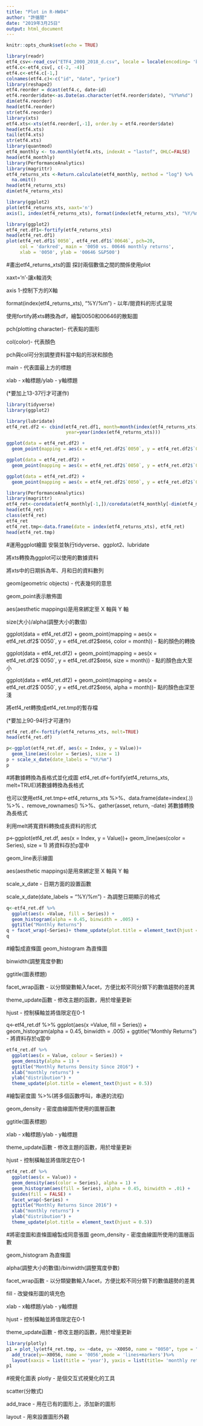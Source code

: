 ```yaml
---
title: "Plot in R-HW04"
author: "許循閒"
date: "2019年3月25日"
output: html_document
---
```


```r
knitr::opts_chunk$set(echo = TRUE)
```

```r
library(readr)
etf4_csv<-read_csv("ETF4_2000_2018_d.csv", locale = locale(encoding= 'big5'))
etf4.c<-etf4_csv[, c(-2, -4)]
etf4.c<-etf4.c[-1,]
colnames(etf4.c)<-c("id", "date", "price")
library(reshape2)
etf4.reorder = dcast(etf4.c, date~id)
etf4.reorder$date<-as.Date(as.character(etf4.reorder$date), "%Y%m%d")
dim(etf4.reorder)
head(etf4.reorder)
str(etf4.reorder)
library(xts)
etf4.xts<-xts(etf4.reorder[,-1], order.by = etf4.reorder$date)
head(etf4.xts)
tail(etf4.xts)
str(etf4.xts)
library(quantmod)
etf4_monthly <- to.monthly(etf4.xts, indexAt = "lastof", OHLC=FALSE)
head(etf4_monthly)
library(PerformanceAnalytics)
library(magrittr)
etf4_returns_xts <-Return.calculate(etf4_monthly, method = "log") %>%
  na.omit()
head(etf4_returns_xts)
dim(etf4_returns_xts)

library(ggplot2)
plot(etf4_returns_xts, xaxt='n')
axis(1, index(etf4_returns_xts), format(index(etf4_returns_xts), "%Y/%m"))
```

```r
library(ggplot2)
etf4_ret.df1<-fortify(etf4_returns_xts)
head(etf4_ret.df1)
plot(etf4_ret.df1$`0050`, etf4_ret.df1$`00646`, pch=20,
     col = 'darkred', main = '0050 vs. 00646 monthly returns',
     xlab = '0050', ylab = '00646 S&P500')
```
#畫出etf4_returns_xts的圖
探討兩個數值之間的關係使用plot

xaxt='n'-讓x軸消失

axis 1-控制下方的X軸

format(index(etf4_returns_xts), "%Y/%m") - 以年/閱資料的形式呈現

使用fortify將xts轉換為df，繪製0050和00646的散點圖

pch(plotting character)- 代表點的圖形

col(color)- 代表顏色

pch與col可分別調整資料當中點的形狀和顏色

main - 代表圖最上方的標題

xlab - x軸標題/ylab - y軸標題

(*要加上13-37行才可運作)

```r
library(tidyverse)
library(ggplot2)

library(lubridate)
etf4_ret.df2 <- cbind(etf4_ret.df1, month=month(index(etf4_returns_xts)), 
                      year=year(index(etf4_returns_xts)))

ggplot(data = etf4_ret.df2) +
  geom_point(mapping = aes(x = etf4_ret.df2$`0050`, y = etf4_ret.df2$`0056`, color = month))

ggplot(data = etf4_ret.df2) +
  geom_point(mapping = aes(x = etf4_ret.df2$`0050`, y = etf4_ret.df2$`0056`, size = month))

ggplot(data = etf4_ret.df2) +
  geom_point(mapping = aes(x = etf4_ret.df2$`0050`, y = etf4_ret.df2$`0056`, alpha = month))

library(PerformanceAnalytics)
library(magrittr)
etf4_ret<-coredata(etf4_monthly[-1,])/coredata(etf4_monthly[-dim(etf4_monthly)[1],])-1
head(etf4_ret)
class(etf4_ret)
etf4_ret
etf4_ret.tmp<-data.frame(date = index(etf4_returns_xts), etf4_ret)
head(etf4_ret.tmp)
```
#運用ggplot繪圖
安裝並執行tidyverse、ggplot2、lubridate

將xts轉換為ggplot可以使用的數據資料

將xts中的日期拆為年、月和日的資料數列

geom(geometric objects) - 代表幾何的意思

geom_point表示散佈圖

aes(aesthetic mappings)是用來綁定至 X 軸與 Y 軸

size(大小)/alpha(調整大小的數值)

ggplot(data = etf4_ret.df2) +
  geom_point(mapping = aes(x = etf4_ret.df2$`0050`, y = etf4_ret.df2$`0056`, color = month)) - 點的顏色的轉換

ggplot(data = etf4_ret.df2) +
  geom_point(mapping = aes(x = etf4_ret.df2$`0050`, y = etf4_ret.df2$`0056`, size = month)) - 點的顏色由大至小

ggplot(data = etf4_ret.df2) +
  geom_point(mapping = aes(x = etf4_ret.df2$`0050`, y = etf4_ret.df2$`0056`, alpha = month))- 點的顏色由深至淺

將etf4_ret轉換成etf4_ret.tmp的暫存檔

(*要加上90-94行才可運作)

```r
etf4_ret.df<-fortify(etf4_returns_xts, melt=TRUE)
head(etf4_ret.df)

p<-ggplot(etf4_ret.df, aes(x = Index, y = Value))+
  geom_line(aes(color = Series), size = 1)
p + scale_x_date(date_labels = "%Y/%m")
p
```
#將數據轉換為長格式並化成圖
etf4_ret.df<-fortify(etf4_returns_xts, melt=TRUE)將數據轉換為長格式

也可以使用etf4_ret.tmp<-etf4_returns_xts %>%、data.frame(date=index(.)) %>% 、remove_rownames() %>%、gather(asset, return, -date) 將數據轉換為長格式

利用melt將寬資料轉換成長資料的形式

p<-ggplot(etf4_ret.df, aes(x = Index, y = Value))+
  geom_line(aes(color = Series), size = 1) 將資料存於p當中

geom_line表示線圖

aes(aesthetic mappings)是用來綁定至 X 軸與 Y 軸

scale_x_date - 日期方面的設置函數

scale_x_date(date_labels = "%Y/%m") - 為調整日期顯示的格式

```r
q<-etf4_ret.df %>%
  ggplot(aes(x =Value, fill = Series)) +
  geom_histogram(alpha = 0.45, binwidth = .005) +
  ggtitle("Monthly Returns")
q + facet_wrap(~Series)+ theme_update(plot.title = element_text(hjust = 0.5))
q
```
#繪製成直條圖
geom_histogram 為直條圖

binwidth(調整寬度參數)

ggtitle(圖表標題)

facet_wrap函數 - 以分類變數輸入facet，方便比較不同分類下的數值趨勢的差異

theme_update函數 - 修改主題的函數，用於增量更新

hjust - 控制橫軸並將值限定在0-1

q<-etf4_ret.df %>%
  ggplot(aes(x =Value, fill = Series)) +
  geom_histogram(alpha = 0.45, binwidth = .005) +
  ggtitle("Monthly Returns") - 將資料存於q當中

```r
etf4_ret.df %>%
  ggplot(aes(x = Value, colour = Series)) +
  geom_density(alpha = 1) +
  ggtitle("Monthly Returns Density Since 2016") +
  xlab("monthly returns") +
  ylab("distribution") +
  theme_update(plot.title = element_text(hjust = 0.5))
```
#繪製密度圖
%>%(將多個函數呼叫，串連的流程)

geom_density - 密度曲線圖所使用的圖層函數

ggtitle(圖表標題)

xlab - x軸標題/ylab - y軸標題

theme_update函數 - 修改主題的函數，用於增量更新

hjust - 控制橫軸並將值限定在0-1

```r
etf4_ret.df %>%
  ggplot(aes(x = Value)) +
  geom_density(aes(color = Series), alpha = 1) +
  geom_histogram(aes(fill = Series), alpha = 0.45, binwidth = .01) +
  guides(fill = FALSE) +
  facet_wrap(~Series) +
  ggtitle("Monthly Returns Since 2016") +
  xlab("monthly returns") +
  ylab("distribution") +
  theme_update(plot.title = element_text(hjust = 0.5))
```
#將密度圖和直條圖繪製成同意張圖
geom_density - 密度曲線圖所使用的圖層函數

geom_histogram 為直條圖

alpha(調整大小的數值)/binwidth(調整寬度參數)

facet_wrap函數 - 以分類變數輸入facet，方便比較不同分類下的數值趨勢的差異

fill - 改變條形圖的填充色

xlab - x軸標題/ylab - y軸標題

hjust - 控制橫軸並將值限定在0-1

theme_update函數 - 修改主題的函數，用於增量更新

```r
library(plotly)
p1 = plot_ly(etf4_ret.tmp, x= ~date, y= ~X0050, name = "0050", type = "scatter",mode = "lines") %>% 
  add_trace(y=~X0056, name = '0056',mode = 'lines+markers')%>%
  layout(xaxis = list(title = 'year'), yaxis = list(title= 'monthly returns'))
p1
```
#視覺化圖表
plotly - 是個交互式視覺化的工具

scatter(分散式)

add_trace - 用在已有的圖形上，添加新的圖形

layout - 用來設置圖形外觀


